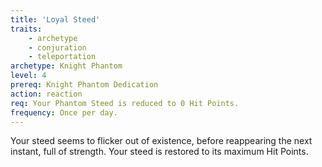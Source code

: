 ```yaml
---
title: 'Loyal Steed'
traits:
    - archetype
    - conjuration
    - teleportation
archetype: Knight Phantom
level: 4
prereq: Knight Phantom Dedication
action: reaction
req: Your Phantom Steed is reduced to 0 Hit Points.
frequency: Once per day.
---
```


Your steed seems to flicker out of existence, before reappearing the next instant, full of strength. Your steed is restored to its maximum Hit Points.